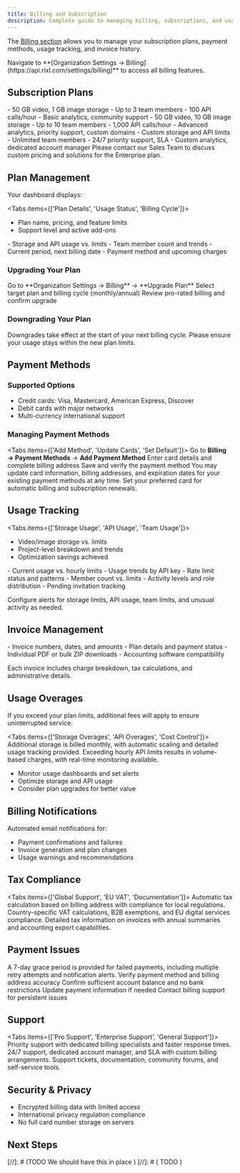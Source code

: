 ```yaml
---
title: Billing and Subscription
description: Complete guide to managing billing, subscriptions, and usage in RIXL
---
```



The [Billing section](https://api.rixl.com/settings/billing) allows you to manage your subscription plans, payment methods, usage tracking, and invoice history.

<Callout type="info">
Navigate to **[Organization Settings → Billing](https://api.rixl.com/settings/billing)** to access all billing features.
</Callout>

## Subscription Plans

<Cards>
  <Card title="Free Plan - $0/month" description="Perfect for side projects and small teams">
    - 50 GB video, 1 GB image storage
    - Up to 3 team members
    - 100 API calls/hour
    - Basic analytics, community support
  </Card>
  
  <Card title="Pro Plan - $49/month" description="For professionals and growing teams">
    - 50 GB video, 10 GB image storage
    - Up to 10 team members
    - 1,000 API calls/hour
    - Advanced analytics, priority support, custom domains
  </Card>
  
  <Card title="Enterprise Plan - $229/month" description="For large organizations">
    - Custom storage and API limits
    - Unlimited team members
    - 24/7 priority support, SLA
    - Custom analytics, dedicated account manager
  </Card>
</Cards>

<Callout type="tip">
Please contact our Sales Team to discuss custom pricing and solutions for the Enterprise plan.
</Callout>

## Plan Management

Your dashboard displays:

<Tabs items={['Plan Details', 'Usage Status', 'Billing Cycle']}>
<Tab value="Plan Details">
- Plan name, pricing, and feature limits
- Support level and active add-ons
</Tab>
<Tab value="Usage Status">
- Storage and API usage vs. limits
- Team member count and trends
</Tab>
<Tab value="Billing Cycle">
- Current period, next billing date
- Payment method and upcoming charges
</Tab>
</Tabs>

### Upgrading Your Plan

<Steps>
<Step>Go to **Organization Settings → Billing** → **Upgrade Plan**</Step>
<Step>Select target plan and billing cycle (monthly/annual)</Step>
<Step>Review pro-rated billing and confirm upgrade</Step>
</Steps>

### Downgrading Your Plan

<Callout type="warning">
Downgrades take effect at the start of your next billing cycle. Please ensure your usage stays within the new plan limits.
</Callout>

## Payment Methods

### Supported Options
- Credit cards: Visa, Mastercard, American Express, Discover
- Debit cards with major networks
- Multi-currency international support

### Managing Payment Methods

<Tabs items={['Add Method', 'Update Cards', 'Set Default']}>
<Tab value="Add Method">
<Steps>
<Step>Go to **Billing → Payment Methods** → **Add Payment Method**</Step>
<Step>Enter card details and complete billing address</Step>
<Step>Save and verify the payment method</Step>
</Steps>
</Tab>
<Tab value="Update Cards">
You may update card information, billing addresses, and expiration dates for your existing payment methods at any time.
</Tab>
<Tab value="Set Default">
Set your preferred card for automatic billing and subscription renewals.
</Tab>
</Tabs>

## Usage Tracking

<Tabs items={['Storage Usage', 'API Usage', 'Team Usage']}>
<Tab value="Storage Usage">
- Video/image storage vs. limits
- Project-level breakdown and trends
- Optimization savings achieved
</Tab>
<Tab value="API Usage">
- Current usage vs. hourly limits
- Usage trends by API key
- Rate limit status and patterns
</Tab>
<Tab value="Team Usage">
- Member count vs. limits
- Activity levels and role distribution
- Pending invitation tracking
</Tab>
</Tabs>

Configure alerts for storage limits, API usage, team limits, and unusual activity as needed.

## Invoice Management

<Cards>
  <Card title="Invoice History" description="Access all billing records">
    - Invoice numbers, dates, and amounts
    - Plan details and payment status
  </Card>
  <Card title="Download Options" description="Flexible export options">
    - Individual PDF or bulk ZIP downloads
    - Accounting software compatibility
  </Card>
</Cards>

Each invoice includes charge breakdown, tax calculations, and administrative details.

## Usage Overages

<Callout type="warning">
If you exceed your plan limits, additional fees will apply to ensure uninterrupted service.
</Callout>

<Tabs items={['Storage Overages', 'API Overages', 'Cost Control']}>
<Tab value="Storage Overages">
Additional storage is billed monthly, with automatic scaling and detailed usage tracking provided.
</Tab>
<Tab value="API Overages">
Exceeding hourly API limits results in volume-based charges, with real-time monitoring available.
</Tab>
<Tab value="Cost Control">
- Monitor usage dashboards and set alerts
- Optimize storage and API usage
- Consider plan upgrades for better value
</Tab>
</Tabs>

## Billing Notifications

Automated email notifications for:
- Payment confirmations and failures
- Invoice generation and plan changes
- Usage warnings and recommendations

## Tax Compliance

<Tabs items={['Global Support', 'EU VAT', 'Documentation']}>
<Tab value="Global Support">
Automatic tax calculation based on billing address with compliance for local regulations.
</Tab>
<Tab value="EU VAT">
Country-specific VAT calculations, B2B exemptions, and EU digital services compliance.
</Tab>
<Tab value="Documentation">
Detailed tax information on invoices with annual summaries and accounting export capabilities.
</Tab>
</Tabs>

## Payment Issues

<Callout type="info">
A 7-day grace period is provided for failed payments, including multiple retry attempts and notification alerts.
</Callout>

<Steps>
<Step>Verify payment method and billing address accuracy</Step>
<Step>Confirm sufficient account balance and no bank restrictions</Step>
<Step>Update payment information if needed</Step>
<Step>Contact billing support for persistent issues</Step>
</Steps>

## Support

<Tabs items={['Pro Support', 'Enterprise Support', 'General Support']}>
<Tab value="Pro Support">
Priority support with dedicated billing specialists and faster response times.
</Tab>
<Tab value="Enterprise Support">
24/7 support, dedicated account manager, and SLA with custom billing arrangements.
</Tab>
<Tab value="General Support">
Support tickets, documentation, community forums, and self-service tools.
</Tab>
</Tabs>

## Security & Privacy

- Encrypted billing data with limited access
- International privacy regulation compliance
- No full card number storage on servers

## Next Steps

<Cards>
  <Card 
    title="Team Management" 
    description="Learn how to effectively manage team members and permissions"
    href="/docs/dashboard/team"
  />
    [//]: # (TODO We should have this in place )
    <Card
      title="Usage Optimization"
    description="Discover strategies to optimize your resource usage and costs"
    href="/docs/platform/optimization"
  />
    [//]: # ( TODO  )
  <Card 
    title="Security Features" 
    description="Review comprehensive security features and best practices"
    href="/docs/security"
  />
</Cards>